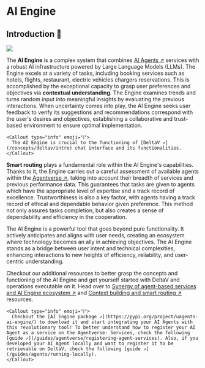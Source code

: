 
# AI Engine

## Introduction 🚀

![](../../../src/images/missing.jpeg)

The **AI Engine** is a complex system that combines [AI Agents ↗️](/concepts/agents/agents) services with a robust AI infrastructure powered by Large Language Models (LLMs). The Engine excels at a variety of tasks, including booking services such as hotels, flights, restaurant, electric vehicles chargers reservations. This is accomplished by the exceptional capacity to grasp user preferences and objectives via **contextual understanding**. The Engine examines trends and turns random input into meaningful insights by evaluating the previous interactions. When uncertainty comes into play, the AI Engine seeks user feedback to verify its suggestions and recommendations correspond with the user's desires and objectives, establishing a collaborative and trust-based environment to ensure optimal implementation.

    <Callout type="info" emoji="ℹ️">
      The AI Engine is crucial to the functioning of [DeltaV ↗️](/concepts/deltav/intro) chat interface and its functionalities.
    </Callout>

**Smart routing** plays a fundamental role within the AI Engine's capabilities. Thanks to it, the Engine carries out a careful assessment of available agents within the [Agentverse ↗️](/concepts/agent-services/agentverse-intro), taking into account their breadth of services and previous performance data. This guarantees that tasks are given to agents which have the appropriate level of expertise and a track record of excellence. Trustworthiness is also a key factor, with agents having a track record of ethical and dependable behavior given preference. This method not only assures tasks completion, but also creates a sense of dependability and efficiency in the cooperation.

The AI Engine is a powerful tool that goes beyond pure functionality. It actively anticipates and aligns with user needs, creating an ecosystem where technology becomes an ally in achieving objectives. The AI Engine stands as a bridge between user intent and technical complexities, enhancing interactions to new heights of efficiency, reliability, and user-centric understanding.

Checkout our additional resources to better grasp the concepts and functioning of the AI Engine and get yourself started with DeltaV and operations executable on it. Head over to [Synergy of agent-based services and AI Engine ecosystem ↗️](/concepts/ai-engine/the-synergetic-power-of-agent-based-services-in-the-ai-engine-ecosystem) and [Context building and smart routing ↗️](/concepts/ai-engine/context-building-and-smart-routing) resources.

    <Callout type="info" emoji="ℹ️">
      Checkout the [AI Engine package ↗️](https://pypi.org/project/uagents-ai-engine/) to download it and start integrating your AI Agents with this revolutionary tool! To better understand how to register your AI Agent as a service on the Agentverse: Services, check the following [guide ↗️](/guides/agentverse/registering-agent-services). Also, if you developed your AI Agent locally and want to register it to be retrievable on DeltaV, check the following [guide ↗️](/guides/agents/running-locally).
    </Callout>
